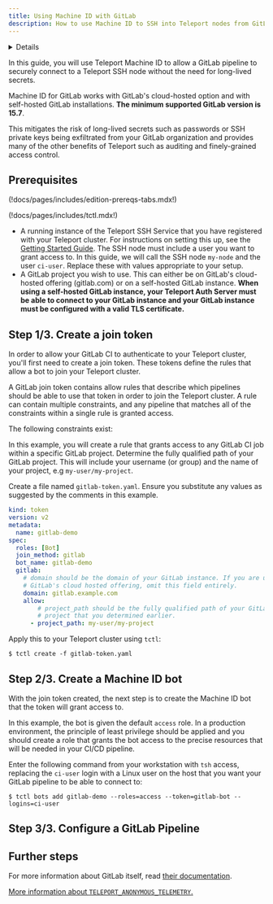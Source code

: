 ```yaml
---
title: Using Machine ID with GitLab
description: How to use Machine ID to SSH into Teleport nodes from GitLab CI
---
```


<Details
  title="Version warning"
  opened={true}
  scope={["oss", "enterprise"]}
  scopeOnly={true}
  min="12.2"
>
  Machine ID for GitLab is available starting from Teleport `v12.2`.
</Details>

In this guide, you will use Teleport Machine ID to allow a GitLab pipeline to
securely connect to a Teleport SSH node without the need for long-lived secrets.

Machine ID for GitLab works with GitLab's cloud-hosted option and with
self-hosted GitLab installations. **The minimum supported GitLab version is
15.7**.

This mitigates the risk of long-lived secrets such as passwords or SSH private
keys being exfiltrated from your GitLab organization and provides many of
the other benefits of Teleport such as auditing and finely-grained access
control.

## Prerequisites

(!docs/pages/includes/edition-prereqs-tabs.mdx!)

(!docs/pages/includes/tctl.mdx!)

- A running instance of the Teleport SSH Service that you have registered with
your Teleport cluster. For instructions on setting this up, see the
[Getting Started Guide](../../server-access/introduction.mdx). The SSH node must
include a user you want to grant access to. In this guide, we will call the SSH
node `my-node` and the user `ci-user`. Replace these with values appropriate to
your setup.
- A GitLab project you wish to use. This can either be on GitLab's cloud-hosted
offering (gitlab.com) or on a self-hosted GitLab instance. **When using a
self-hosted GitLab instance, your Teleport Auth Server must be able to connect
to your GitLab instance and your GitLab instance must be configured with a valid
TLS certificate.**

## Step 1/3. Create a join token

In order to allow your GitLab CI to authenticate to your Teleport cluster,
you'll first need to create a join token. These tokens define the rules that
allow a bot to join your Teleport cluster.

A GitLab join token contains allow rules that describe which pipelines should
be able to use that token in order to join the Teleport cluster. A rule can
contain multiple constraints, and any pipeline that matches all of the
constraints within a single rule is granted access.

The following constraints exist:



In this example, you will create a rule that grants access to any GitLab CI job
within a specific GitLab project. Determine the fully qualified path of your
GitLab project. This will include your username (or group) and the name of your
project, e.g `my-user/my-project`.

Create a file named `gitlab-token.yaml`. Ensure you substitute any values as
suggested by the comments in this example.

```yaml
kind: token
version: v2
metadata:
  name: gitlab-demo
spec:
  roles: [Bot]
  join_method: gitlab
  bot_name: gitlab-demo
  gitlab:
    # domain should be the domain of your GitLab instance. If you are using
    # GitLab's cloud hosted offering, omit this field entirely.
    domain: gitlab.example.com
    allow:
        # project_path should be the fully qualified path of your GitLab
        # project that you determined earlier.
      - project_path: my-user/my-project
```


Apply this to your Teleport cluster using `tctl`:

```code
$ tctl create -f gitlab-token.yaml
```

## Step 2/3. Create a Machine ID bot

With the join token created, the next step is to create the Machine ID bot that
the token will grant access to.

In this example, the bot is given the default `access` role. In a production
environment, the principle of least privilege should be applied and you should
create a role that grants the bot access to the precise resources that will be
needed in your CI/CD pipeline.

Enter the following command from your workstation with `tsh` access, replacing
the `ci-user` login with a Linux user on the host that you want your GitLab
pipeline to be able to connect to:

```code
$ tctl bots add gitlab-demo --roles=access --token=gitlab-bot --logins=ci-user
```

## Step 3/3. Configure a GitLab Pipeline

## Further steps

For more information about GitLab itself, read
[their documentation](https://docs.gitlab.com/ee/ci/).

[More information about `TELEPORT_ANONYMOUS_TELEMETRY`.](../reference/telemetry.mdx)
